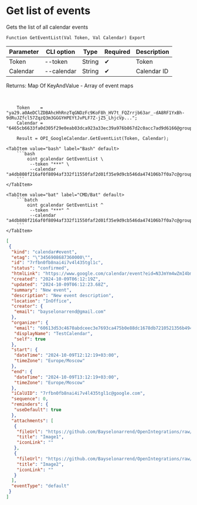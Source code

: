 ﻿---
sidebar_position: 2
---


# Get list of events
 Gets the list of all calendar events



`Function GetEventList(Val Token, Val Calendar) Export`

  | Parameter | CLI option | Type | Required | Description |
  |-|-|-|-|-|
  | Token | --token | String | &#x2714; | Token |
  | Calendar | --calendar | String | &#x2714; | Calendar ID |

  
  Returns:  Map Of KeyAndValue - Array of event maps

<br/>




```bsl title="1C:Enterprise/OneScript code example"
    Token    = "ya29.a0AeDClZDBAhcHhRnzTqGNDzFc9KoF8h_HV7t_FQZrrjb63ar_-dA8RF1YxBh-9dRuJZfcl57ZqzQ3m3GGGYHPEYtJvPLF7Z-jZ5_LhjcVp...";
    Calendar = "6465cb6633fa0d305f29e0eab03dca923a33ec39a976b867d2c0acc7ad9d6166@group.calendar.google.com";

    Result = OPI_GoogleCalendar.GetEventList(Token, Calendar);
```
 

 <Tabs>
  
    <TabItem value="bash" label="Bash" default>
        ```bash
            oint gcalendar GetEventList \
             --token "***" \
             --calendar "a4db808f216af0f8094af332f11550faf2d01f35e9d9cb546da474106b7f0a7c@group.calendar.google.com"
        ```
    </TabItem>
  
    <TabItem value="bat" label="CMD/Bat" default>
        ```batch
            oint gcalendar GetEventList ^
             --token "***" ^
             --calendar "a4db808f216af0f8094af332f11550faf2d01f35e9d9cb546da474106b7f0a7c@group.calendar.google.com"
        ```
    </TabItem>
</Tabs>


```json title="Result"
[
 {
  "kind": "calendar#event",
  "etag": "\"3456908687360000\"",
  "id": "7rfbn0fb8nai4i7v4l435tgl1c",
  "status": "confirmed",
  "htmlLink": "https://www.google.com/calendar/event?eid=N3JmYm4wZmI4bmFpNGk3djRsNDM1dGdsMWMgNjA2MTNkNTNjNDY3MGFiZGNlZWMzZTc2OTNjYTQ3NWIwZTg4ZGMxNjc4ZGI3MjEwNTIxMzU2YjQ5NDBhNjE0OEBn",
  "created": "2024-10-09T06:12:19Z",
  "updated": "2024-10-09T06:12:23.68Z",
  "summary": "New event",
  "description": "New event description",
  "location": "InOffice",
  "creator": {
   "email": "bayselonarrend@gmail.com"
  },
  "organizer": {
   "email": "60613d53c4670abdceec3e7693ca475b0e88dc1678db7210521356b4940a6148@group.calendar.google.com",
   "displayName": "TestCalendar",
   "self": true
  },
  "start": {
   "dateTime": "2024-10-09T12:12:19+03:00",
   "timeZone": "Europe/Moscow"
  },
  "end": {
   "dateTime": "2024-10-09T13:12:19+03:00",
   "timeZone": "Europe/Moscow"
  },
  "iCalUID": "7rfbn0fb8nai4i7v4l435tgl1c@google.com",
  "sequence": 0,
  "reminders": {
   "useDefault": true
  },
  "attachments": [
   {
    "fileUrl": "https://github.com/Bayselonarrend/OpenIntegrations/raw/main/service/test_data/picture.jpg",
    "title": "Image1",
    "iconLink": ""
   },
   {
    "fileUrl": "https://github.com/Bayselonarrend/OpenIntegrations/raw/main/service/test_data/picture2.jpg",
    "title": "Image2",
    "iconLink": ""
   }
  ],
  "eventType": "default"
 }
]
```
